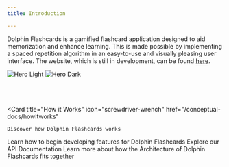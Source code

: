 ```yaml
---
title: Introduction

---
```


Dolphin Flashcards is a gamified flashcard application designed to aid memorization and enhance learning. This is made possible by implementing a spaced repetition algorithm in an easy-to-use and visually pleasing user interface. The website, which is still in development, can be found [here](http://www.dolphinflashcards.com).

<img
  className="block dark:hidden"
  src="/images/dolphinflashcards.png"
  alt="Hero Light"
/>
<img
  className="hidden dark:block"
  src="/images/dolphinflashcards.png"
  alt="Hero Dark"
/>
<br></br>



<br></br>
<CardGroup cols={2}>
  <Card
    title="How it Works"
    icon="screwdriver-wrench"
    href="/conceptual-docs/howitworks"
  >
    Discover how Dolphin Flashcards works
  </Card>
  <Card
    title="Quick Start"
    icon="fire"
    href="/conceptual-docs/quickstart"
  >
    Learn how to begin developing features for Dolphin Flashcards
  </Card>
  <Card
    title="Reference Documentation"
    icon="code"
    href="/api-reference/introduction"
  >
    Explore our API Documentation
  </Card>
  <Card
    title="Architecture Diagrams"
    icon="pen"
    href="/conceptual-docs/architecturediagrams"
  >
    Learn more about how the Architecture of Dolphin Flashcards fits together
  </Card>
</CardGroup>